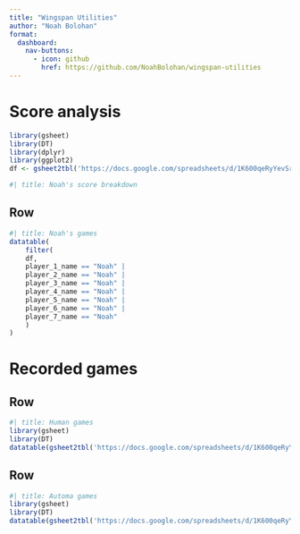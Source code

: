 ```yaml
--- 
title: "Wingspan Utilities"
author: "Noah Bolohan"
format:
  dashboard:
    nav-buttons:
      - icon: github
        href: https://github.com/NoahBolohan/wingspan-utilities
---
```


# Score analysis

```r
library(gsheet)
library(DT)
library(dplyr)
library(ggplot2)
df <- gsheet2tbl('https://docs.google.com/spreadsheets/d/1K600qeRyYevSrMBUyevP4sZ4vRIBzq4ggCl3cLjHAvc#gid=2096833443')

```

```r
#| title: Noah's score breakdown
```

## Row

```r
#| title: Noah's games
datatable(
    filter(
    df,
    player_1_name == "Noah" | 
    player_2_name == "Noah" |
    player_3_name == "Noah" |
    player_4_name == "Noah" |
    player_5_name == "Noah" |
    player_6_name == "Noah" |
    player_7_name == "Noah"
    )
)
```

# Recorded games

## Row {height=70%}

```r
#| title: Human games
library(gsheet)
library(DT)
datatable(gsheet2tbl('https://docs.google.com/spreadsheets/d/1K600qeRyYevSrMBUyevP4sZ4vRIBzq4ggCl3cLjHAvc#gid=2096833443'))
```

## Row {height=70%}

```r
#| title: Automa games
library(gsheet)
library(DT)
datatable(gsheet2tbl('https://docs.google.com/spreadsheets/d/1K600qeRyYevSrMBUyevP4sZ4vRIBzq4ggCl3cLjHAvc#gid=0'))
```